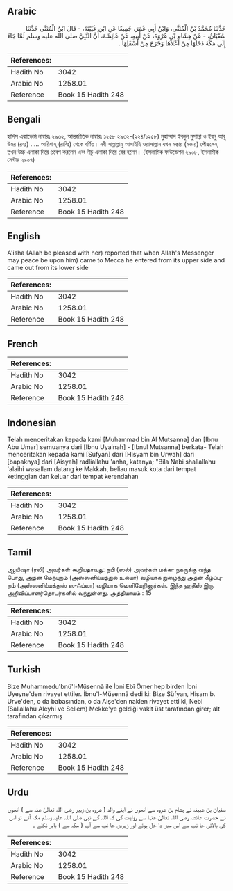 ## Arabic


<div dir="rtl" lang="ar" style={{fontSize:'larger',backgroundColor:'#f8f9fa',padding:20}}>
حَدَّثَنَا مُحَمَّدُ بْنُ الْمُثَنَّى، وَابْنُ أَبِي عُمَرَ، جَمِيعًا عَنِ ابْنِ عُيَيْنَةَ، - قَالَ ابْنُ الْمُثَنَّى حَدَّثَنَا سُفْيَانُ، - عَنْ هِشَامِ بْنِ عُرْوَةَ، عَنْ أَبِيهِ، عَنْ عَائِشَةَ، أَنَّ النَّبِيَّ صلى الله عليه وسلم لَمَّا جَاءَ إِلَى مَكَّةَ دَخَلَهَا مِنْ أَعْلاَهَا وَخَرَجَ مِنْ أَسْفَلِهَا ‏.‏
</div>
<div style={{backgroundColor:'#f8f9fa',padding:20, marginBottom: 10}}><table> <thead> <tr> <th>References:</th> <th></th> </tr> </thead> <tbody><tr><td>Hadith No</td><td>3042</td></tr><tr><td>Arabic No</td><td>1258.01</td></tr><tr><td>Reference</td><td>Book 15 Hadith 248</td></tr></tbody></table></div>

## Bengali


<div dir="ltr" lang="bn" style={{fontSize:'larger',backgroundColor:'#f8f9fa',padding:20}}>
হাদিস একাডেমি নাম্বারঃ ২৯৩২, আন্তর্জাতিক নাম্বারঃ ১২৫৮ ২৯৩২-(২২৪/১২৫৮) মুহাম্মাদ ইবনুল মুসান্না ও ইবনু আবূ উমর (রহঃ) ..... আয়িশাহ্ (রাযিঃ) থেকে বর্ণিত। নবী সাল্লাল্লাহু আলাইহি ওয়াসাল্লাম যখন মক্কায় (মক্কায়) পৌছলেন, তখন উচ্চ এলাকা দিয়ে প্রবেশ করলেন এবং নীচু এলাকা দিয়ে বের হলেন। (ইসলামিক ফাউন্ডেশন ২৯০৮, ইসলামীক সেন্টার ২৯০৭)
</div>
<div style={{backgroundColor:'#f8f9fa',padding:20, marginBottom: 10}}><table> <thead> <tr> <th>References:</th> <th></th> </tr> </thead> <tbody><tr><td>Hadith No</td><td>3042</td></tr><tr><td>Arabic No</td><td>1258.01</td></tr><tr><td>Reference</td><td>Book 15 Hadith 248</td></tr></tbody></table></div>

## English


<div dir="ltr" lang="en" style={{fontSize:'larger',backgroundColor:'#f8f9fa',padding:20}}>
A'isha (Allah be pleased with her) reported that when Allah's Messenger may peace be upon him) came to Mecca he entered from its upper side and came out from its lower side
</div>
<div style={{backgroundColor:'#f8f9fa',padding:20, marginBottom: 10}}><table> <thead> <tr> <th>References:</th> <th></th> </tr> </thead> <tbody><tr><td>Hadith No</td><td>3042</td></tr><tr><td>Arabic No</td><td>1258.01</td></tr><tr><td>Reference</td><td>Book 15 Hadith 248</td></tr></tbody></table></div>

## French


<div dir="ltr" lang="fr" style={{fontSize:'larger',backgroundColor:'#f8f9fa',padding:20}}>

</div>
<div style={{backgroundColor:'#f8f9fa',padding:20, marginBottom: 10}}><table> <thead> <tr> <th>References:</th> <th></th> </tr> </thead> <tbody><tr><td>Hadith No</td><td>3042</td></tr><tr><td>Arabic No</td><td>1258.01</td></tr><tr><td>Reference</td><td>Book 15 Hadith 248</td></tr></tbody></table></div>

## Indonesian


<div dir="ltr" lang="id" style={{fontSize:'larger',backgroundColor:'#f8f9fa',padding:20}}>
Telah menceritakan kepada kami [Muhammad bin Al Mutsanna] dan [Ibnu Abu Umar] semuanya dari [Ibnu Uyainah] - [Ibnul Mutsanna] berkata- Telah menceritakan kepada kami [Sufyan] dari [Hisyam bin Urwah] dari [bapaknya] dari [Aisyah] radliallahu 'anha, katanya; "Bila Nabi shallallahu 'alaihi wasallam datang ke Makkah, beliau masuk kota dari tempat ketinggian dan keluar dari tempat kerendahan
</div>
<div style={{backgroundColor:'#f8f9fa',padding:20, marginBottom: 10}}><table> <thead> <tr> <th>References:</th> <th></th> </tr> </thead> <tbody><tr><td>Hadith No</td><td>3042</td></tr><tr><td>Arabic No</td><td>1258.01</td></tr><tr><td>Reference</td><td>Book 15 Hadith 248</td></tr></tbody></table></div>

## Tamil


<div dir="ltr" lang="ta" style={{fontSize:'larger',backgroundColor:'#f8f9fa',padding:20}}>
ஆயிஷா (ரலி) அவர்கள் கூறியதாவது: நபி (ஸல்) அவர்கள் மக்கா நகருக்கு வந்த போது, அதன் மேற்புறம் (அஸ்ஸனிய்யத்துல் உல்யா) வழியாக நுழைந்து அதன் கீழ்ப்புறம் (அஸ்ஸனிய்யத்துஸ் ஸுஃப்லா) வழியாக வெளியேறினார்கள். இந்த ஹதீஸ் இரு அறிவிப்பாளர்தொடர்களில் வந்துள்ளது. அத்தியாயம் : 15
</div>
<div style={{backgroundColor:'#f8f9fa',padding:20, marginBottom: 10}}><table> <thead> <tr> <th>References:</th> <th></th> </tr> </thead> <tbody><tr><td>Hadith No</td><td>3042</td></tr><tr><td>Arabic No</td><td>1258.01</td></tr><tr><td>Reference</td><td>Book 15 Hadith 248</td></tr></tbody></table></div>

## Turkish


<div dir="ltr" lang="tr" style={{fontSize:'larger',backgroundColor:'#f8f9fa',padding:20}}>
Bize Muhammedu'bnü'l-Müsennâ ile İbni Ebî Ömer hep birden İbni Uyeyne'den rivayet ettiler. İbnu'l-Müsennâ dedi ki: Bize Süfyan, Hişam b. Urve'den, o da babasından, o da Aişe'den naklen rivayet etti ki, Nebi (Sallallahu Aleyhi ve Sellem) Mekke'ye geldiği vakit üst tarafından girer; alt tarafından çıkarmış
</div>
<div style={{backgroundColor:'#f8f9fa',padding:20, marginBottom: 10}}><table> <thead> <tr> <th>References:</th> <th></th> </tr> </thead> <tbody><tr><td>Hadith No</td><td>3042</td></tr><tr><td>Arabic No</td><td>1258.01</td></tr><tr><td>Reference</td><td>Book 15 Hadith 248</td></tr></tbody></table></div>

## Urdu


<div dir="rtl" lang="ur" style={{fontSize:'larger',backgroundColor:'#f8f9fa',padding:20}}>
سفیان بن عیینہ نے ہشام بن عروہ سے انھوں نے اپنے والد ( عروہ بن زبیر رضی اللہ تعالیٰ عنہ سے ) انھوں نے حضرت عائشہ رضی اللہ تعالیٰ عنہا سے روایت کی کہ اللہ کے نبی صلی اللہ علیہ وسلم مکہ آئے تو اس کی بالائی جا نب سے اس میں دا خل ہوئے اور زیریں جا نب سے آپ ( مکہ سے ) باہر نکلے ۔
</div>
<div style={{backgroundColor:'#f8f9fa',padding:20, marginBottom: 10}}><table> <thead> <tr> <th>References:</th> <th></th> </tr> </thead> <tbody><tr><td>Hadith No</td><td>3042</td></tr><tr><td>Arabic No</td><td>1258.01</td></tr><tr><td>Reference</td><td>Book 15 Hadith 248</td></tr></tbody></table></div>